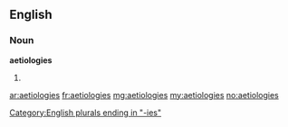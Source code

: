 ==English==

===Noun===
'''aetiologies'''

# {{plural of|aetiology}}

[[Category:English plurals ending in "-ies"]]

[[ar:aetiologies]]
[[fr:aetiologies]]
[[mg:aetiologies]]
[[my:aetiologies]]
[[no:aetiologies]]